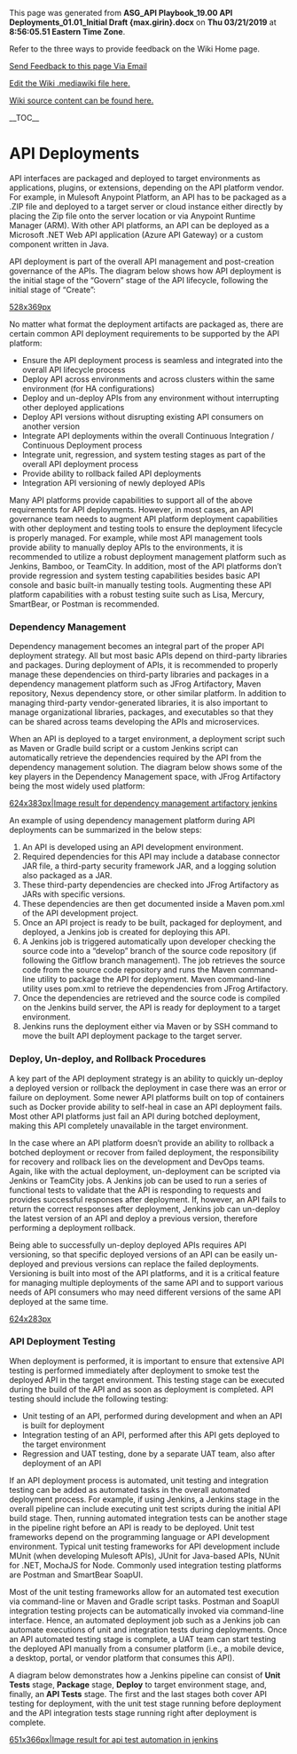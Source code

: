 ﻿<p>This page was generated from <b>ASG_API Playbook_19.00 API Deployments_01.01_Initial Draft {max.girin}.docx</b> on <b>Thu 03/21/2019</b> at <b> 8:56:05.51 Eastern Time Zone</b>.</p>
<p>Refer to the three ways to provide feedback on the Wiki Home page.</p>
<p><a href="mailto:ronald.opperman@va.gov;paul.marshall4@va.gov?subject=ASG_API Playbook_19.00 API Deployments_01.01_Initial Draft {max.girin}">Send Feedback to this page Via Email</a></p>
<p><a href="https://github.com/department-of-veterans-affairs/ES-ASG/tree/master/Projects/ES%20ASG/ES%20ASG%20API%20Playbook%20Project/Content/19.00%20ASG_API%20Playbook_API%20Deployments_Section/19.00 ASG_API Playbook_API Deployments_Section.mediawiki">Edit the Wiki .mediawiki file here.</a></p>
<p><a href=https://github.com/department-of-veterans-affairs/ES-ASG/tree/master/Projects/ES%20ASG/ES%20ASG%20API%20Playbook%20Project/Content/19.00%20ASG_API%20Playbook_API%20Deployments_Section>Wiki source content can be found here.</a></p>
<p>__TOC__</p>
= API Deployments =

API interfaces are packaged and deployed to target environments as applications, plugins, or extensions, depending on the API platform vendor. For example, in Mulesoft Anypoint Platform, an API has to be packaged as a .ZIP file and deployed to a target server or cloud instance either directly by placing the Zip file onto the server location or via Anypoint Runtime Manager (ARM). With other API platforms, an API can be deployed as a Microsoft .NET Web API application (Azure API Gateway) or a custom component written in Java.

API deployment is part of the overall API management and post-creation governance of the APIs. The diagram below shows how API deployment is the initial stage of the “Govern” stage of the API lifecycle, following the initial stage of “Create”:

[[https://github.com/department-of-veterans-affairs/ES-ASG/raw/master/Projects/ES%20ASG/ES%20ASG%20API%20Playbook%20Project/Content/19.00%20ASG_API%20Playbook_API%20Deployments_Section/media/image1.png|528x369px]]

No matter what format the deployment artifacts are packaged as, there are certain common API deployment requirements to be supported by the API platform:

* Ensure the API deployment process is seamless and integrated into the overall API lifecycle process
* Deploy API across environments and across clusters within the same environment (for HA configurations)
* Deploy and un-deploy APIs from any environment without interrupting other deployed applications
* Deploy API versions without disrupting existing API consumers on another version
* Integrate API deployments within the overall Continuous Integration / Continuous Deployment process
* Integrate unit, regression, and system testing stages as part of the overall API deployment process
* Provide ability to rollback failed API deployments
* Integration API versioning of newly deployed APIs

Many API platforms provide capabilities to support all of the above requirements for API deployments. However, in most cases, an API governance team needs to augment API platform deployment capabilities with other deployment and testing tools to ensure the deployment lifecycle is properly managed. For example, while most API management tools provide ability to manually deploy APIs to the environments, it is recommended to utilize a robust deployment management platform such as Jenkins, Bamboo, or TeamCity. In addition, most of the API platforms don’t provide regression and system testing capabilities besides basic API console and basic built-in manually testing tools. Augmenting these API platform capabilities with a robust testing suite such as Lisa, Mercury, SmartBear, or Postman is recommended.

=== Dependency Management ===

Dependency management becomes an integral part of the proper API deployment strategy. All but most basic APIs depend on third-party libraries and packages. During deployment of APIs, it is recommended to properly manage these dependencies on third-party libraries and packages in a dependency management platform such as JFrog Artifactory, Maven repository, Nexus dependency store, or other similar platform. In addition to managing third-party vendor-generated libraries, it is also important to manage organizational libraries, packages, and executables so that they can be shared across teams developing the APIs and microservices.

When an API is deployed to a target environment, a deployment script such as Maven or Gradle build script or a custom Jenkins script can automatically retrieve the dependencies required by the API from the dependency management solution. The diagram below shows some of the key players in the Dependency Management space, with JFrog Artifactory being the most widely used platform:

[[https://github.com/department-of-veterans-affairs/ES-ASG/raw/master/Projects/ES%20ASG/ES%20ASG%20API%20Playbook%20Project/Content/19.00%20ASG_API%20Playbook_API%20Deployments_Section/media/image2.png|624x383px|Image result for dependency management artifactory jenkins]]

An example of using dependency management platform during API deployments can be summarized in the below steps:

# An API is developed using an API development environment.
# Required dependencies for this API may include a database connector JAR file, a third-party security framework JAR, and a logging solution also packaged as a JAR.
# These third-party dependencies are checked into JFrog Artifactory as JARs with specific versions.
# These dependencies are then get documented inside a Maven pom.xml of the API development project.
# Once an API project is ready to be built, packaged for deployment, and deployed, a Jenkins job is created for deploying this API.
# A Jenkins job is triggered automatically upon developer checking the source code into a “develop” branch of the source code repository (if following the Gitflow branch management). The job retrieves the source code from the source code repository and runs the Maven command-line utility to package the API for deployment. Maven command-line utility uses pom.xml to retrieve the dependencies from JFrog Artifactory.
# Once the dependencies are retrieved and the source code is compiled on the Jenkins build server, the API is ready for deployment to a target environment.
# Jenkins runs the deployment either via Maven or by SSH command to move the built API deployment package to the target server.

=== Deploy, Un-deploy, and Rollback Procedures ===

A key part of the API deployment strategy is an ability to quickly un-deploy a deployed version or rollback the deployment in case there was an error or failure on deployment. Some newer API platforms built on top of containers such as Docker provide ability to self-heal in case an API deployment fails. Most other API platforms just fail an API during botched deployment, making this API completely unavailable in the target environment.

In the case where an API platform doesn’t provide an ability to rollback a botched deployment or recover from failed deployment, the responsibility for recovery and rollback lies on the development and DevOps teams. Again, like with the actual deployment, un-deployment can be scripted via Jenkins or TeamCity jobs. A Jenkins job can be used to run a series of functional tests to validate that the API is responding to requests and provides successful responses after deployment. If, however, an API fails to return the correct responses after deployment, Jenkins job can un-deploy the latest version of an API and deploy a previous version, therefore performing a deployment rollback.

Being able to successfully un-deploy deployed APIs requires API versioning, so that specific deployed versions of an API can be easily un-deployed and previous versions can replace the failed deployments. Versioning is built into most of the API platforms, and it is a critical feature for managing multiple deployments of the same API and to support various needs of API consumers who may need different versions of the same API deployed at the same time.

[[https://github.com/department-of-veterans-affairs/ES-ASG/raw/master/Projects/ES%20ASG/ES%20ASG%20API%20Playbook%20Project/Content/19.00%20ASG_API%20Playbook_API%20Deployments_Section/media/image3.png|624x283px]]

=== API Deployment Testing ===

When deployment is performed, it is important to ensure that extensive API testing is performed immediately after deployment to smoke test the deployed API in the target environment. This testing stage can be executed during the build of the API and as soon as deployment is completed. API testing should include the following testing:

* Unit testing of an API, performed during development and when an API is built for deployment
* Integration testing of an API, performed after this API gets deployed to the target environment
* Regression and UAT testing, done by a separate UAT team, also after deployment of an API

If an API deployment process is automated, unit testing and integration testing can be added as automated tasks in the overall automated deployment process. For example, if using Jenkins, a Jenkins stage in the overall pipeline can include executing unit test scripts during the initial API build stage. Then, running automated integration tests can be another stage in the pipeline right before an API is ready to be deployed. Unit test frameworks depend on the programming language or API development environment. Typical unit testing frameworks for API development include MUnit (when developing Mulesoft APIs), JUnit for Java-based APIs, NUnit for .NET, MochaJS for Node. Commonly used integration testing platforms are Postman and SmartBear SoapUI.

Most of the unit testing frameworks allow for an automated test execution via command-line or Maven and Gradle script tasks. Postman and SoapUI integration testing projects can be automatically invoked via command-line interface. Hence, an automated deployment job such as a Jenkins job can automate executions of unit and integration tests during deployments. Once an API automated testing stage is complete, a UAT team can start testing the deployed API manually from a consumer platform (i.e., a mobile device, a desktop, portal, or vendor platform that consumes this API).

A diagram below demonstrates how a Jenkins pipeline can consist of '''Unit Tests''' stage, '''Package''' stage, '''Deploy''' to target environment stage, and, finally, an '''API Tests''' stage. The first and the last stages both cover API testing for deployment, with the unit test stage running before deployment and the API integration tests stage running right after deployment is complete.

[[https://github.com/department-of-veterans-affairs/ES-ASG/raw/master/Projects/ES%20ASG/ES%20ASG%20API%20Playbook%20Project/Content/19.00%20ASG_API%20Playbook_API%20Deployments_Section/media/image4.png|651x366px|Image result for api test automation in jenkins]]







